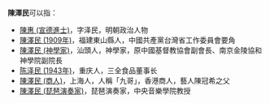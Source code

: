 '''陳澤民'''可以指：
* [[陳惠_(宣德進士)|陳惠 (宣德進士)]]，字泽民，明朝政治人物
* [[陳澤民_(1909年)|陳澤民 (1909年)]]，福建東山縣人，中國共產黨台灣省工作委員會要角
* [[陳澤民_(神學家)|陳澤民 (神學家)]]，汕頭人，神學家，原中國基督教協會副會長、南京金陵協和神學院副院長
* [[陈泽民_(1943年)|陈泽民 (1943年)]]，重庆人，三全食品董事长
* [[陳澤民_(商人)|陳澤民 (商人)]]，上海人，人稱「九哥」，香港商人，藝人陳冠希之父
* [[陳澤民_(琵琶演奏家)|陳澤民 (琵琶演奏家)]]，琵琶演奏家，中央音樂學院教授

{{消歧义|ze|Cat=三字陈姓人名消歧义}}